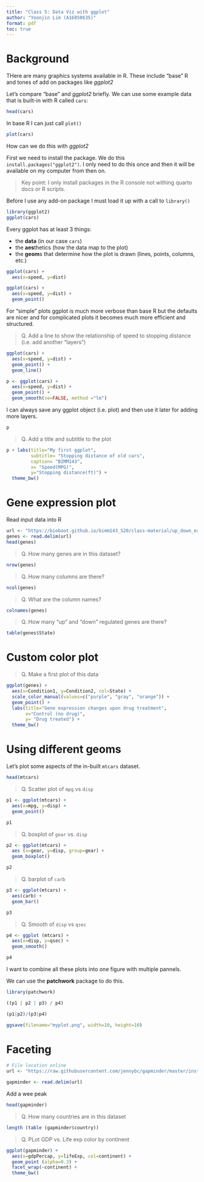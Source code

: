 ```yaml
---
title: "Class 5: Data Viz with ggplot"
author: "Yoonjin Lim (A16850635)"
format: pdf
toc: true
---
```


# Background

THere are many graphics systems available in R. These include "base" R and tones of add on packages like *ggplot2*

Let's compare "base" and *ggplot2* briefly. We can use some example data that is built-in with R called `cars`:

```r
head(cars)
```

In base R I can just call `plot()`

```r
plot(cars)
```

How can we do this with *ggplot2*

First we need to install the package. We do this `install.packages("ggplot2")`. I only need to do this once and then it will be available on my computer from then on. 

> Key point: I only install packages in the R console not withing quarto docs or R scripts. 

Before I use any add-on package I must load it up with a call to `library()`


```r
library(ggplot2)
ggplot(cars)
```

Every ggplot has at least 3 things: 

- the **data** (in our case `cars`)
- the **aes**thetics (how the data map to the plot)
- the **geom**s that determine how the plot is drawn (lines, points, columns, etc.) 

```r
ggplot(cars) +
  aes(x=speed, y=dist)
```

```r
ggplot(cars) +
  aes(x=speed, y=dist) +
  geom_point()
```


For "simple" plots ggplot is much more verbose than base R but the defaults are nicer and for complicated plots it becomes much more efficient and structured. 

> Q. Add a line to show the relationship of speed to stopping distance (i.e. add another "layers")

```r
ggplot(cars) +
  aes(x=speed, y=dist) +
  geom_point() +
  geom_line()
```

```r
p <- ggplot(cars) +
  aes(x=speed, y=dist) +
  geom_point() +
  geom_smooth(se=FALSE, method ="lm")
```

I can always save any ggplot object (i.e. plot) and then use it later for adding more layers. 

```r
p
```


> Q. Add a title and subtitle to the plot 

```r
p + labs(title="My first ggplot", 
         subtitle= "Stopping distance of old cars", 
         caption= "BIMM143", 
         x= "Speed(MPG)", 
         y="Stopping distance(ft)") + 
  theme_bw()
```



# Gene expression plot 

Read input data into R 

```r
url <- "https://bioboot.github.io/bimm143_S20/class-material/up_down_expression.txt"
genes <- read.delim(url)
head(genes)
```
> Q. How many genes are in this dataset?

```r
nrow(genes)
```
> Q. How many columns are there? 

```r
ncol(genes)
```
> Q. What are the column names? 

```r
colnames(genes)
```


> Q. How many "up" and "down" regulated genes are there?

```r
table(genes$State)
```



# Custom color plot


> Q. Make a first plot of this data

```r
ggplot(genes) +
  aes(x=Condition1, y=Condition2, col=State) +
  scale_color_manual(values=c("purple", "gray", "orange")) +
  geom_point() +
  labs(title="Gene expression changes upon drug treatment", 
       x="Control (no drug)", 
       y= "Drug treated") +
  theme_bw()
```


# Using different geoms

Let's plot some aspects of the in-built `mtcars` dataset. 

```r
head(mtcars)
```


> Q. Scatter plot of `mpg` vs `disp`

```r
p1 <- ggplot(mtcars) +
  aes(x=mpg, y=disp) +
  geom_point()  

p1
```

> Q. boxplot of `gear` vs. `disp`

```r
p2 <- ggplot(mtcars) +
  aes (x=gear, y=disp, group=gear) +
  geom_boxplot()

p2
```

> Q. barplot of `carb`

```r
p3 <- ggplot(mtcars) +
  aes(carb) +
  geom_bar()

p3
```

> Q. Smooth of `disp` vs `qsec`

```r
p4 <- ggplot (mtcars) +
  aes(x=disp, y=qsec) +
  geom_smooth()

p4
```

I want to combine all these plots into one figure with multiple pannels. 

We can use the **patchwork** package to do this.

```r
library(patchwork)

((p1 | p2 | p3) / p4)
```

```r
(p1|p2)/(p3|p4)
```

```r
ggsave(filename="myplot.png", width=10, height=10)
```

# Faceting 

```r
# File location online
url <- "https://raw.githubusercontent.com/jennybc/gapminder/master/inst/extdata/gapminder.tsv"

gapminder <- read.delim(url)
```

Add a wee peak 
```r
head(gapminder)
```


> Q. How many countries are in this dataset

```r
length (table (gapminder$country))
```



> Q. PLot GDP vs. Life exp color by continent

```r
ggplot(gapminder) +
  aes(x=gdpPercap, y=lifeExp, col=continent) +
  geom_point (alpha=0.3) +
  facet_wrap(~continent) +
  theme_bw()
```



